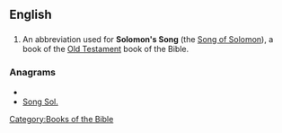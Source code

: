 ==English==

==={{abbreviation}}===
{{infl|en|abbreviation}}
# {{biblical}} An abbreviation used for '''Solomon's Song''' (the [[Song of Solomon]]), a book of the [[Old Testament]] book of the Bible. 

===Anagrams===
* {{alphagram|glnooss}}
* [[Song Sol.#English|Song Sol.]]


[[Category:Books of the Bible]]